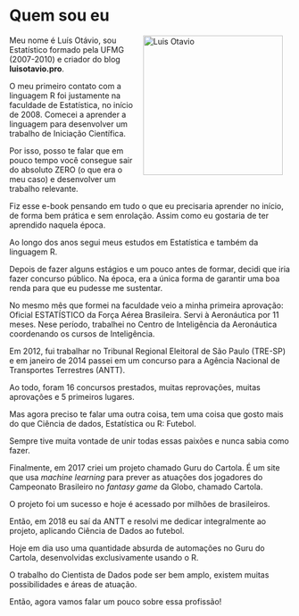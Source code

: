 # Quem sou eu 

<img src="https://www.luisotavio.pro/images/gallery/9.jpg" width="250" height="250" alt="Luis Otavio" align="right" style="margin: 0 1em 0 1em" />

Meu nome é Luís Otávio, sou Estatístico formado pela UFMG (2007-2010) e criador do blog **luisotavio.pro**.

O meu primeiro contato com a linguagem R foi justamente na faculdade de Estatística, no início de 2008. Comecei a aprender a linguagem para desenvolver um trabalho de Iniciação Científica.

Por isso, posso te falar que em pouco tempo você consegue sair do absoluto ZERO (o que era o meu caso) e desenvolver um trabalho relevante. 

Fiz esse e-book pensando em tudo o que eu precisaria aprender no início, de forma bem prática e sem enrolação. Assim como eu gostaria de ter aprendido naquela época.

Ao longo dos anos segui meus estudos em Estatística e também da linguagem R.

Depois de fazer alguns estágios e um pouco antes de formar, decidi que iria fazer concurso público. Na época, era a única forma de garantir uma boa renda para que eu pudesse me sustentar. 

No mesmo mês que formei na faculdade veio a minha primeira aprovação: Oficial ESTATÍSTICO da Força Aérea Brasileira. Servi à Aeronáutica por 11 meses. Nese período, trabalhei no Centro de Inteligência da Aeronáutica coordenando os cursos de Inteligência.

Em 2012, fui trabalhar no Tribunal Regional Eleitoral de São Paulo (TRE-SP) e em janeiro de 2014 passei em um concurso para a Agência Nacional de Transportes Terrestres (ANTT).

Ao todo, foram 16 concursos prestados, muitas reprovações, muitas aprovações e 5 primeiros lugares.

Mas agora preciso te falar uma outra coisa, tem uma coisa que gosto mais do que Ciência de dados, Estatística ou R: Futebol.

Sempre tive muita vontade de unir todas essas paixões e nunca sabia como fazer.

Finalmente, em 2017 criei um projeto chamado Guru do Cartola. É um site que usa *machine learning* para prever as atuações dos jogadores do Campeonato Brasileiro no *fantasy game* da Globo, chamado Cartola.

O projeto foi um sucesso e hoje é acessado por milhões de brasileiros. 

Então, em 2018 eu saí da ANTT e resolvi me dedicar integralmente ao projeto, aplicando Ciência de Dados ao futebol. 

Hoje em dia uso uma quantidade absurda de automações no Guru do Cartola, desenvolvidas exclusivamente usando o R.

O trabalho do Cientista de Dados pode ser bem amplo, existem muitas possibilidades e áreas de atuação.

Então, agora vamos falar um pouco sobre essa profissão!


